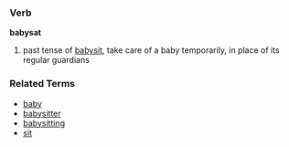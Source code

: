 ===Verb===
'''babysat'''

# past tense of [[babysit]], take care of a baby temporarily, in place of its regular guardians

===Related Terms===
*[[baby]]
*[[babysitter]]
*[[babysitting]]
*[[sit]]